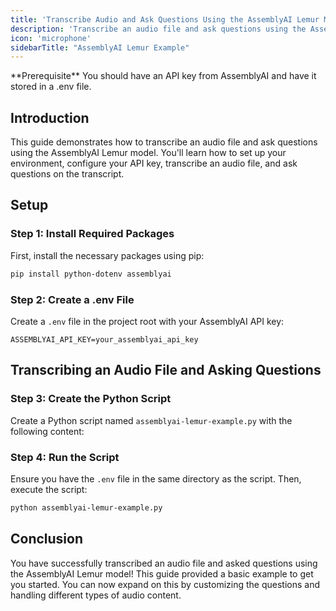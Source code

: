 ```yaml
---
title: 'Transcribe Audio and Ask Questions Using the AssemblyAI Lemur Model'
description: 'Transcribe an audio file and ask questions using the AssemblyAI Lemur model'
icon: 'microphone'
sidebarTitle: "AssemblyAI Lemur Example"
---
```



<Info>
  **Prerequisite** You should have an API key from AssemblyAI and have it stored in a .env file.
</Info>

## Introduction

This guide demonstrates how to transcribe an audio file and ask questions using the AssemblyAI Lemur model. You'll learn how to set up your environment, configure your API key, transcribe an audio file, and ask questions on the transcript.

<Accordion title="Show me the code" icon="code">
    <AssemblyAILemurExampleSnippet/>
</Accordion>

## Setup

### Step 1: Install Required Packages

First, install the necessary packages using pip:

```sh
pip install python-dotenv assemblyai
```

### Step 2: Create a .env File

Create a `.env` file in the project root with your AssemblyAI API key:

```plaintext
ASSEMBLYAI_API_KEY=your_assemblyai_api_key
```

## Transcribing an Audio File and Asking Questions

### Step 3: Create the Python Script

Create a Python script named `assemblyai-lemur-example.py` with the following content:

<AssemblyAILemurExampleSnippet/>

### Step 4: Run the Script

Ensure you have the `.env` file in the same directory as the script. Then, execute the script:

```sh
python assemblyai-lemur-example.py
```

## Conclusion

You have successfully transcribed an audio file and asked questions using the AssemblyAI Lemur model! This guide provided a basic example to get you started. You can now expand on this by customizing the questions and handling different types of audio content.